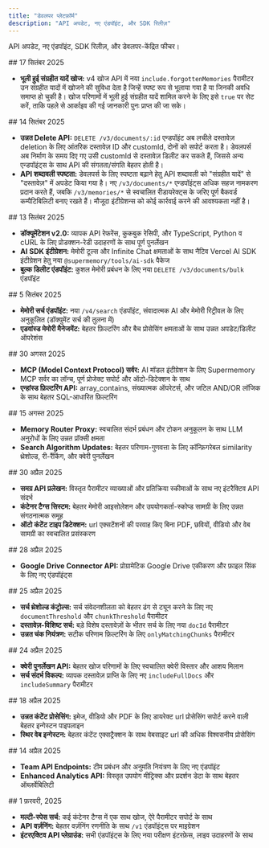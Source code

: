 ```yaml
---
title: "डेवलपर प्लेटफ़ॉर्म"
description: "API अपडेट, नए एंडपॉइंट, और SDK रिलीज़"
---
```


API अपडेट, नए एंडपॉइंट, SDK रिलीज़, और डेवलपर-केंद्रित फीचर।

<div id="september-17-2025">
  ## 17 सितंबर 2025
</div>

- **भूली हुई संग्रहीत यादें खोज:** v4 खोज API में नया `include.forgottenMemories` पैरामीटर उन संग्रहीत यादों में खोजने की सुविधा देता है जिन्हें स्पष्ट रूप से भूलाया गया है या जिनकी अवधि समाप्त हो चुकी है। खोज परिणामों में भूली हुई संग्रहीत यादें शामिल करने के लिए इसे `true` पर सेट करें, ताकि पहले से आर्काइव की गई जानकारी पुनः प्राप्त की जा सके।

<div id="september-14-2025">
  ## 14 सितंबर 2025
</div>

- **उन्नत Delete API:** `DELETE /v3/documents/:id` एन्डपॉइंट अब लचीले दस्तावेज़ deletion के लिए आंतरिक दस्तावेज़ ID और customId, दोनों को सपोर्ट करता है। डेवलपर्स अब निर्माण के समय दिए गए उसी customId से दस्तावेज़ डिलीट कर सकते हैं, जिससे अन्य एन्डपॉइंट्स के साथ API की संगतता/संगति बेहतर होती है।
- **API शब्दावली स्पष्टता:** डेवलपर्स के लिए स्पष्टता बढ़ाने हेतु API शब्दावली को "संग्रहीत यादें" से "दस्तावेज़" में अपडेट किया गया है। नए `/v3/documents/*` एन्डपॉइंट्स अधिक सहज नामकरण प्रदान करते हैं, जबकि `/v3/memories/*` से स्वचालित रीडायरेक्ट्स के जरिए पूर्ण बैकवर्ड कम्पैटिबिलिटी बनाए रखते हैं। मौजूदा इंटीग्रेशन्स को कोई कार्रवाई करने की आवश्यकता नहीं है।

<div id="september-13-2025">
  ## 13 सितंबर 2025
</div>

- **डॉक्यूमेंटेशन v2.0:** व्यापक API रेफरेंस, कुकबुक रेसिपी, और TypeScript, Python व cURL के लिए प्रोडक्शन-रेडी उदाहरणों के साथ पूर्ण पुनर्लेखन
- **AI SDK इंटीग्रेशन:** मेमोरी टूल्स और Infinite Chat क्षमताओं के साथ नैटिव Vercel AI SDK इंटीग्रेशन हेतु नया `@supermemory/tools/ai-sdk` पैकेज
- **बुल्क डिलीट एंडपॉइंट:** कुशल मेमोरी प्रबंधन के लिए नया `DELETE /v3/documents/bulk` एंडपॉइंट

<div id="september-5-2025">
  ## 5 सितंबर 2025
</div>

- **मेमोरी सर्च एंडपॉइंट:** नया `/v4/search` एंडपॉइंट, संवादात्मक AI और मेमोरी रिट्रीवल के लिए अनुकूलित (डॉक्युमेंट सर्च की तुलना में)
- **एडवांस्ड मेमोरी मैनेजमेंट:** बेहतर फ़िल्टरिंग और बैच प्रोसेसिंग क्षमताओं के साथ उन्नत अपडेट/डिलीट ऑपरेशंस

<div id="august-30-2025">
  ## 30 अगस्त 2025
</div>

- **MCP (Model Context Protocol) सर्वर:** AI मॉडल इंटीग्रेशन के लिए Supermemory MCP सर्वर का लॉन्च, पूर्ण प्रोजेक्ट सपोर्ट और ऑटो-डिटेक्शन के साथ
- **एन्हांस्ड फ़िल्टरिंग API:** array_contains, संख्यात्मक ऑपरेटर्स, और जटिल AND/OR लॉजिक के साथ बेहतर SQL-आधारित फ़िल्टरिंग

<div id="august-15-2025">
  ## 15 अगस्त 2025
</div>

- **Memory Router Proxy:** स्वचालित संदर्भ प्रबंधन और टोकन अनुकूलन के साथ LLM अनुरोधों के लिए उन्नत प्रॉक्सी क्षमता
- **Search Algorithm Updates:** बेहतर परिणाम-गुणवत्ता के लिए कॉन्फ़िगरेबल similarity थ्रेशोल्ड, री-रैंकिंग, और क्वेरी पुनर्लेखन

<div id="april-30-2025">
  ## 30 अप्रैल 2025
</div>

- **समग्र API प्रलेखन:** विस्तृत पैरामीटर व्याख्याओं और प्रतिक्रिया स्कीमाओं के साथ नए इंटरैक्टिव API संदर्भ
- **कंटेनर टैग्स सिस्टम:** बेहतर मेमोरी आइसोलेशन और उपयोगकर्ता-स्कोप्ड सामग्री के लिए उन्नत संगठनात्मक समूह
- **ऑटो कंटेंट टाइप डिटेक्शन:** url एक्सटेंशनों की परवाह किए बिना PDF, छवियों, वीडियो और वेब सामग्री का स्वचालित प्रसंस्करण

<div id="april-28-2025">
  ## 28 अप्रैल 2025
</div>

- **Google Drive Connector API:** प्रोग्रामेटिक Google Drive एकीकरण और फ़ाइल सिंक के लिए नए एंडपॉइंट्स

<div id="april-25-2025">
  ## 25 अप्रैल 2025
</div>

- **सर्च थ्रेशोल्ड कंट्रोल्स:** सर्च संवेदनशीलता को बेहतर ढंग से ट्यून करने के लिए नए `documentThreshold` और `chunkThreshold` पैरामीटर
- **दस्तावेज़-विशिष्ट सर्च:** बड़े विशेष दस्तावेज़ों के भीतर सर्च के लिए नया `docId` पैरामीटर
- **उन्नत चंक नियंत्रण:** सटीक परिणाम फ़िल्टरिंग के लिए `onlyMatchingChunks` पैरामीटर

<div id="april-24-2025">
  ## 24 अप्रैल 2025
</div>

- **क्वेरी पुनर्लेखन API:** बेहतर खोज परिणामों के लिए स्वचालित क्वेरी विस्तार और आशय मिलान
- **सर्च संदर्भ विकल्प:** व्यापक दस्तावेज़ प्राप्ति के लिए नए `includeFullDocs` और `includeSummary` पैरामीटर

<div id="april-18-2025">
  ## 18 अप्रैल 2025
</div>

- **उन्नत कंटेंट प्रोसेसिंग:** इमेज, वीडियो और PDF के लिए डायरेक्ट url प्रोसेसिंग सपोर्ट करने वाली बेहतर इन्गेस्टन पाइपलाइन
- **स्थिर वेब इन्गेस्टन:** बेहतर कंटेंट एक्सट्रैक्शन के साथ वेबसाइट url की अधिक विश्वसनीय प्रोसेसिंग

<div id="april-14-2025">
  ## 14 अप्रैल 2025
</div>

- **Team API Endpoints:** टीम प्रबंधन और अनुमति नियंत्रण के लिए नए एंडपॉइंट
- **Enhanced Analytics API:** विस्तृत उपयोग मीट्रिक्स और प्रदर्शन डेटा के साथ बेहतर ऑब्ज़र्वेबिलिटी

<div id="february-1-2025">
  ## 1 फ़रवरी, 2025
</div>

- **मल्टी-स्पेस सर्च:** कई कंटेनर टैग्स में एक साथ खोज, ऐरे पैरामीटर सपोर्ट के साथ
- **API वर्ज़निंग:** बेहतर वर्ज़निंग रणनीति के साथ `/v1` एंडपॉइंट्स पर माइग्रेशन
- **इंटरएक्टिव API प्लेग्राउंड:** सभी एंडपॉइंट्स के लिए नया परीक्षण इंटरफ़ेस, लाइव उदाहरणों के साथ